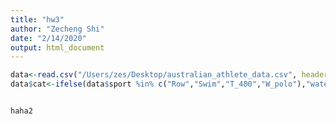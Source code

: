 ```yaml
---
title: "hw3"
author: "Zecheng Shi"
date: "2/14/2020"
output: html_document
---
```

```r
data<-read.csv("/Users/zes/Desktop/australian_athlete_data.csv", header = T)
data$cat<-ifelse(data$sport %in% c("Row","Swim","T_400","W_polo"),"water sports","non-water sports")


haha2
```
